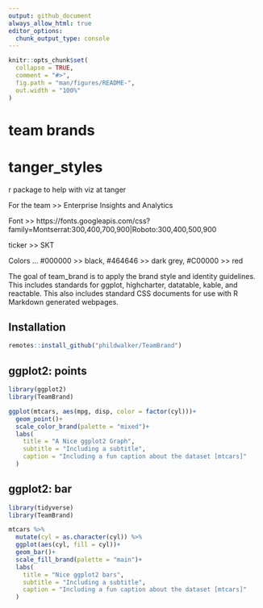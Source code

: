```yaml
---
output: github_document
always_allow_html: true
editor_options: 
  chunk_output_type: console
---
```


<!-- README.md is generated from README.Rmd. Please edit that file -->

```r
knitr::opts_chunk$set(
  collapse = TRUE,
  comment = "#>",
  fig.path = "man/figures/README-",
  out.width = "100%"
)
```

# team brands

# tanger_styles
r package to help with viz at tanger


For the team >> Enterprise Insights and Analytics


Font >> https://fonts.googleapis.com/css?family=Montserrat:300,400,700,900|Roboto:300,400,500,900

ticker >> SKT

Colors ...
  #000000 >> black,
  #464646 >> dark grey,
  #C00000 >> red
  
  
The goal of team_brand is to apply the brand style and identity guidelines.
This includes standards for ggplot, highcharter, datatable, kable, and reactable.
This also includes standard CSS documents for use with R Markdown generated webpages.

## Installation

```r
remotes::install_github("phildwalker/TeamBrand")
```

## ggplot2: points

```r
library(ggplot2)
library(TeamBrand)

ggplot(mtcars, aes(mpg, disp, color = factor(cyl)))+
  geom_point()+
  scale_color_brand(palette = "mixed")+
  labs(
    title = "A Nice ggplot2 Graph",
    subtitle = "Including a subtitle", 
    caption = "Including a fun caption about the dataset [mtcars]"
  )
```


## ggplot2: bar

```r
library(tidyverse)
library(TeamBrand)

mtcars %>% 
  mutate(cyl = as.character(cyl)) %>% 
  ggplot(aes(cyl, fill = cyl))+
  geom_bar()+
  scale_fill_brand(palette = "main")+
  labs(
    title = "Nice ggplot2 bars",
    subtitle = "Including a subtitle", 
    caption = "Including a fun caption about the dataset [mtcars]"
  )
```


